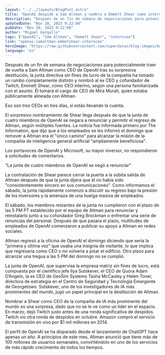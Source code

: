 ```yaml
---
layout: "../../layouts/BlogPost.astro"
title: "OpenAI despide a Sam Altman y nombra a Emmett Shear como intern CEO"
description: "Después de un fin de semana de negociaciones para potencialmente traer de vuelta a Sam Altman como CEO de OpenAI tras su sorpresiva destitución, la junta directiva sin fines de lucro de la compañía ha tomado un rumbo completamente distinto y nombró al ex CEO y cofundador de Twitch, Emmett Shear, como CEO interino, según una persona familiarizada con el asunto. Él tomará el cargo de CEO de Mira Murati, quien estaba públicamente alineada con Altman."
updatedDate: "Nov 20, 2023 9:22:00"
pubDate: "Nov 20, 2023 9:22:00"
author: "Miguel Gargallo"
tags: ["OpenAI", "Sam Altman", "Emmett Shear", "internceo"]
link: "openai-samaltman-emmetshear-internceo"
heroImage: "https://raw.githubusercontent.com/superdatas/blog-images/main/openai-chatgpt-samaltman-despedido.png"
language: "es"
---
```


Después de un fin de semana de negociaciones para potencialmente traer de vuelta a Sam Altman como CEO de OpenAI tras su sorpresiva destitución, la junta directiva sin fines de lucro de la compañía ha tomado un rumbo completamente distinto y nombró al ex CEO y cofundador de Twitch, Emmett Shear, como CEO interino, según una persona familiarizada con el asunto. Él tomará el cargo de CEO de Mira Murati, quien estaba públicamente alineada con Altman.

Eso son tres CEOs en tres días, si estás llevando la cuenta.

El sorpresivo nombramiento de Shear llega después de que la junta de cuatro miembros de OpenAI se negara a renunciar y permitir el regreso de Altman, según múltiples fuentes. La noticia fue informada primero por The Information, que dijo que a los empleados se les informó el domingo que remover a Altman era el "único camino" para alcanzar la misión de la compañía de inteligencia general artificial "ampliamente beneficiosa".

Los portavoces de OpenAI y Microsoft, su mayor inversor, no respondieron a solicitudes de comentarios.

"La junta de cuatro miembros de OpenAI se negó a renunciar"

La contratación de Shear parece cerrar la puerta a la súbita salida de Altman después de que la junta dijera que él no había sido "consistentemente sincero en sus comunicaciones". Como informamos el sábado, la junta rápidamente comenzó a discutir su regreso bajo la presión de los inversores y la amenaza de una huelga masiva de empleados.

El sábado, los miembros restantes de la junta no cumplieron con el plazo de las 5 PM PT establecido por el equipo de Altman para renunciar y reinstalarlo junto a su cofundador Greg Brockman o enfrentar una serie de renuncias del personal. Después de que pasara el plazo, multitudes de empleados de OpenAI comenzaron a publicar su apoyo a Altman en redes sociales.

Altman regresó a la oficina de OpenAI el domingo diciendo que sería la "primera y última vez" que usaba una insignia de visitante, lo que implica que regresaría como CEO o no volvería a pisar el edificio. Otro plazo para alcanzar una tregua a las 5 PM del domingo no se cumplió.

La junta de OpenAI, que supervisa la empresa matriz sin fines de lucro, está compuesta por el científico jefe Ilya Sutskever, el CEO de Quora Adam D’Angelo, la ex CEO de GeoSim Systems Tasha McCauley y Helen Toner, directora de estrategia en el Centro de Seguridad y Tecnología Emergente de Georgetown. Sutskever, uno de los investigadores de IA más prominentes del mundo, jugó un papel principal en la destitución de Altman.

Nombrar a Shear como CEO de la compañía de IA más prominente del mundo es una sorpresa, dado que no se le ve como un líder en el espacio. En marzo, dejó Twitch justo antes de una ronda significativa de despidos. Twitch vio otra ronda de despidos en octubre. Amazon compró el servicio de transmisión en vivo por $1 mil millones en 2014.

El perfil de OpenAI se ha disparado desde el lanzamiento de ChatGPT hace apenas un año. A principios de este mes, Altman anunció que tiene más de 100 millones de usuarios semanales, convirtiéndolo en uno de los servicios de más rápido crecimiento de todos los tiempos.
